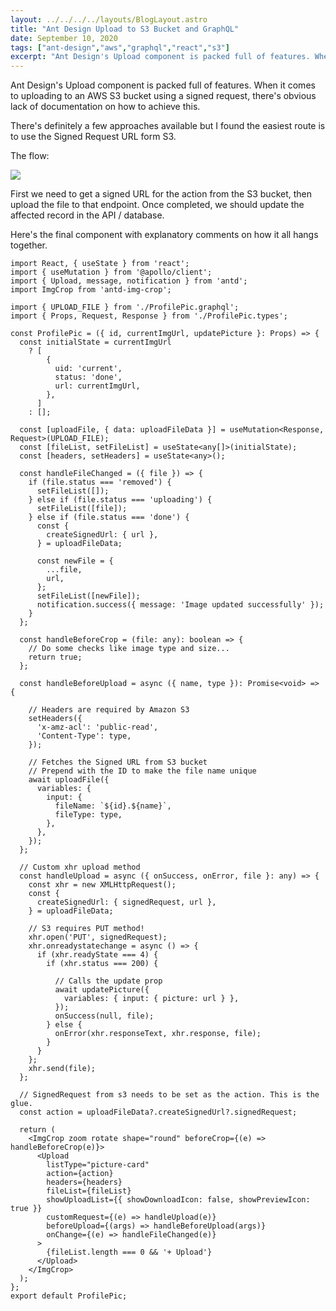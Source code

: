 ```yaml
---
layout: ../../../../layouts/BlogLayout.astro
title: "Ant Design Upload to S3 Bucket and GraphQL"
date: September 10, 2020
tags: ["ant-design","aws","graphql","react","s3"]
excerpt: "Ant Design's Upload component is packed full of features. When it comes to uploading to an AWS S3 bucket using a signed request, there's obvious lack of docu..."
---
```


Ant Design's Upload component is packed full of features. When it comes to uploading to an AWS S3 bucket using a signed request, there's obvious lack of documentation on how to achieve this.

There's definitely a few approaches available but I found the easiest route is to use the Signed Request URL form S3.

The flow:

![](https://dejanvasic.wordpress.com/wp-content/uploads/2020/09/image.png?w=422)

First we need to get a signed URL for the action from the S3 bucket, then upload the file to that endpoint. Once completed, we should update the affected record in the API / database.

Here's the final component with explanatory comments on how it all hangs together.

```
import React, { useState } from 'react';
import { useMutation } from '@apollo/client';
import { Upload, message, notification } from 'antd';
import ImgCrop from 'antd-img-crop';

import { UPLOAD_FILE } from './ProfilePic.graphql';
import { Props, Request, Response } from './ProfilePic.types';

const ProfilePic = ({ id, currentImgUrl, updatePicture }: Props) => {
  const initialState = currentImgUrl
    ? [
        {
          uid: 'current',
          status: 'done',
          url: currentImgUrl,
        },
      ]
    : [];

  const [uploadFile, { data: uploadFileData }] = useMutation<Response, Request>(UPLOAD_FILE);
  const [fileList, setFileList] = useState<any[]>(initialState);
  const [headers, setHeaders] = useState<any>();

  const handleFileChanged = ({ file }) => {
    if (file.status === 'removed') {
      setFileList([]);
    } else if (file.status === 'uploading') {
      setFileList([file]);
    } else if (file.status === 'done') {
      const {
        createSignedUrl: { url },
      } = uploadFileData;

      const newFile = {
        ...file,
        url,
      };
      setFileList([newFile]);
      notification.success({ message: 'Image updated successfully' });
    }
  };

  const handleBeforeCrop = (file: any): boolean => {
    // Do some checks like image type and size...
    return true;
  };

  const handleBeforeUpload = async ({ name, type }): Promise<void> => {
    
    // Headers are required by Amazon S3
    setHeaders({
      'x-amz-acl': 'public-read',
      'Content-Type': type,
    });

    // Fetches the Signed URL from S3 bucket
    // Prepend with the ID to make the file name unique
    await uploadFile({
      variables: {
        input: {
          fileName: `${id}.${name}`,
          fileType: type,
        },
      },
    });
  };

  // Custom xhr upload method
  const handleUpload = async ({ onSuccess, onError, file }: any) => {
    const xhr = new XMLHttpRequest();
    const {
      createSignedUrl: { signedRequest, url },
    } = uploadFileData;

    // S3 requires PUT method!
    xhr.open('PUT', signedRequest);
    xhr.onreadystatechange = async () => {
      if (xhr.readyState === 4) {
        if (xhr.status === 200) {

          // Calls the update prop 
          await updatePicture({
            variables: { input: { picture: url } },
          });
          onSuccess(null, file);
        } else {
          onError(xhr.responseText, xhr.response, file);
        }
      }
    };
    xhr.send(file);
  };

  // SignedRequest from s3 needs to be set as the action. This is the glue.
  const action = uploadFileData?.createSignedUrl?.signedRequest;

  return (
    <ImgCrop zoom rotate shape="round" beforeCrop={(e) => handleBeforeCrop(e)}>
      <Upload
        listType="picture-card"
        action={action}
        headers={headers}
        fileList={fileList}
        showUploadList={{ showDownloadIcon: false, showPreviewIcon: true }}
        customRequest={(e) => handleUpload(e)}
        beforeUpload={(args) => handleBeforeUpload(args)}
        onChange={(e) => handleFileChanged(e)}
      >
        {fileList.length === 0 && '+ Upload'}
      </Upload>
    </ImgCrop>
  );
};
export default ProfilePic;

```